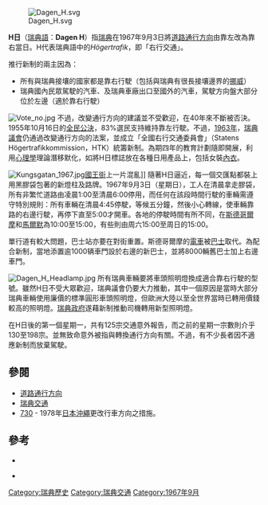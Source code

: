 [[File:Dagen_H.svg|thumb]]

'''H日'''（[[瑞典語|瑞典語]]：'''Dagen H'''）指[[瑞典|瑞典]]在1967年9月3日將[[道路通行方向|道路通行方向]]由靠左改為靠右當日。H代表瑞典語中的''Högertrafik''，即「右行交通」。

推行新制的兩主因為：
*所有與瑞典接壤的國家都是靠右行駛（包括與瑞典有很長接壤邊界的[[挪威|挪威]]）
*瑞典國內民眾駕駛的汽車、及瑞典車廠出口至國外的汽車，駕駛方向盤大部分位於左邊（適於靠右行駛）

[[File:Vote_no.jpg|thumb]]
不過，改變通行方向的建議並不受歡迎，在40年來不斷被否決。1955年10月16日的[[瑞典公民投票|全民公決]]，83%選民支持維持靠左行駛。不過，[[1963年|1963年]]，[[瑞典議會|瑞典議會]]仍通過改變通行方向的法案，並成立「全國右行交通委員會」（Statens Högertrafikkommission，HTK）統籌新制。為期四年的教育計劃隨即開展，利用[[心理學|心理學]]理論潛移默化，如將H日標誌放在各種日用產品上，包括女裝[[內衣|內衣]]。

[[File:Kungsgatan_1967.jpg|thumb]][[國王街|國王街]]上一片混亂]]
隨著H日逼近，每一個交匯點都裝上用黑膠袋包著的新燈柱及路牌。1967年9月3日（星期日），工人在清晨拿走膠袋，所有非繁忙道路由凌晨1:00至清晨6:00停用，而任何在該段時間行駛的車輛需遵守特別規則：所有車輛在清晨4:45停駛，等候五分鐘，然後小心轉線，使車輛靠路的右邊行駛，再停下直至5:00才開車。各地的停駛時間有所不同，在[[斯德哥爾摩|斯德哥爾摩]]和[[馬爾默|馬爾默]]為10:00至15:00，有些則由周六15:00至周日的15:00。

單行道有較大問題，巴士站亦要在對街重置。斯德哥爾摩的[[電車|電車]]被[[巴士|巴士]]取代。為配合新制，當地添置逾1000辆車門設於右邊的新巴士，並將8000輛舊巴士加上右邊車門。

[[File:Dagen_H_Headlamp.jpg|thumb]]
所有瑞典車輛要將車頭照明燈換成適合靠右行駛的型號。雖然H日不受大眾歡迎，瑞典議會仍要大力推動，其中一個原因是當時大部分瑞典車輛使用廉價的標準圓形車頭照明燈，但歐洲大陸以至全世界當時已轉用價錢較高的照明燈。[[瑞典政府|瑞典政府]]遂藉新制推動司機轉用新型照明燈。{{Fact|time=2007-10-18T16:51:26Z}}

在H日後的第一個星期一，共有125宗交通意外報告，而之前的星期一宗數則介乎130至198宗。並無致命意外被指與轉換通行方向有關。不過，有不少長者因不適應新制而放棄駕駛。

== 參閱 ==
*[[道路通行方向|道路通行方向]]
*[[瑞典交通|瑞典交通]]
*[[730_(交通)|730]] - 1978年[[日本|日本]][[沖繩|沖繩]]更改行車方向之措施。

== 參考 ==
*{{cite news|first=Paul|last=Friedlanders|title=H-Day Is Coming In Sweden
|publisher=紐約時報|date=1967-08-20|language=en}}
 
*{{cite news |first=Scott |last=Berinato |title=When Voice Becomes Data | publisher=CSO Online | date=2006-09-21 | accessdate=2006-10-20 | language=en }}

[[Category:瑞典歷史|Category:瑞典歷史]]
[[Category:瑞典交通|Category:瑞典交通]]
[[Category:1967年9月|Category:1967年9月]]